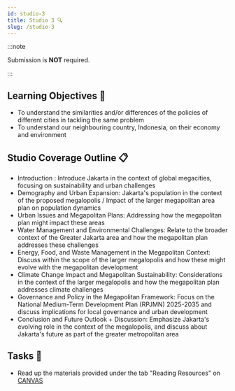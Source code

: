 ```yaml
---
id: studio-3
title: Studio 3 🔍
slug: /studio-3
---
```





<StudioType type="working"/>

:::note 

Submission is __NOT__ required. 

:::

## Learning Objectives 🎯  
- To understand the similarities and/or differences of the policies of different cities in tackling the same problem
- To understand our neighbouring country, Indonesia, on their economy and environment

## Studio Coverage Outline 📋 
- Introduction : Introduce Jakarta in the context of global megacities, focusing on sustainability and urban challenges
- Demography and Urban Expansion: Jakarta's population in the context of the proposed megalopolis / Impact of the larger megapolitan area plan on population dynamics
- Urban Issues and Megapolitan Plans: Addressing how the megapolitan plan might impact these areas
- Water Management and Environmental Challenges: Relate to the broader context of the Greater Jakarta area and how the megapolitan plan addresses these challenges
- Energy, Food, and Waste Management in the Megapolitan Context: Discuss within the scope of the larger megalopolis and how these might evolve with the megapolitan development
- Climate Change Impact and Megapolitan Sustainability: Considerations in the context of the larger megalopolis and how the megapolitan plan addresses climate challenges
- Governance and Policy in the Megapolitan Framework: Focus on the National Medium-Term Development Plan (RPJMN) 2025-2035 and discuss implications for local governance and urban development
- Conclusion and Future Outlook + Discussion: Emphasize Jakarta's evolving role in the context of the megalopolis, and discuss about Jakarta's future as part of the greater metropolitan area

## Tasks 🔨
- Read up the materials provided under the tab "Reading Resources" on [CANVAS](https://canvas.nus.edu.sg/courses/52842/pages/reading-resources-8?module_item_id=294647)




